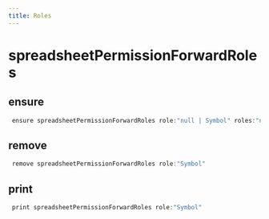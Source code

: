 ```yaml
---
title: Roles
---
```


# spreadsheetPermissionForwardRoles

## ensure

```js filename="Terminal" copy
 ensure spreadsheetPermissionForwardRoles role:"null | Symbol" roles:"null | @empty | Role1, Role2, ..."
```


## remove

```js filename="Terminal" copy
 remove spreadsheetPermissionForwardRoles role:"Symbol"
```


## print

```js filename="Terminal" copy
 print spreadsheetPermissionForwardRoles role:"Symbol"
```


